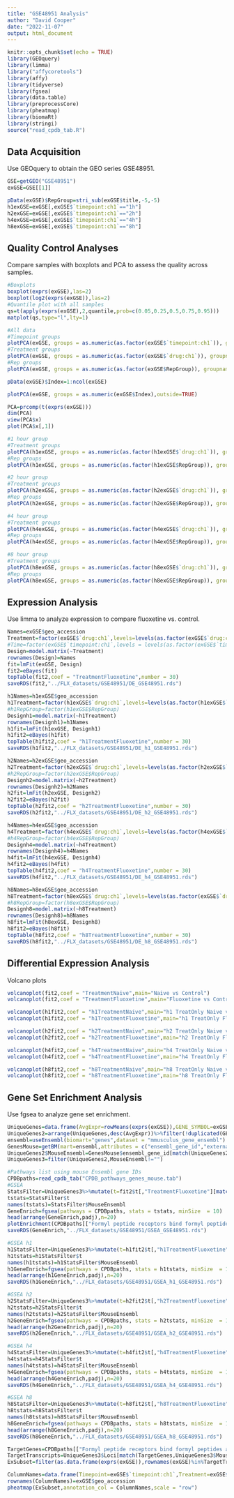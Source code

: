 ```yaml
---
title: "GSE48951 Analysis"
author: "David Cooper"
date: "2022-11-07"
output: html_document
---
```


```r
knitr::opts_chunk$set(echo = TRUE)
library(GEOquery)
library(limma)
library("affycoretools")
library(affy)
library(tidyverse)
library(fgsea)
library(data.table)
library(preprocessCore)
library(pheatmap)
library(biomaRt)
library(stringi)
source("read_cpdb_tab.R")

```

## Data Acquisition

Use GEOquery to obtain the GEO series GSE48951. 

```r
GSE=getGEO("GSE48951")
exGSE=GSE[[1]]

pData(exGSE)$RepGroup=stri_sub(exGSE$title,-5,-5)
h1exGSE=exGSE[,exGSE$`timepoint:ch1`=="1h"]
h2exGSE=exGSE[,exGSE$`timepoint:ch1`=="2h"]
h4exGSE=exGSE[,exGSE$`timepoint:ch1`=="4h"]
h8exGSE=exGSE[,exGSE$`timepoint:ch1`=="8h"]

```

## Quality Control Analyses 

Compare samples with boxplots and PCA to assess the quality across samples. 

```r
#Boxplots
boxplot(exprs(exGSE),las=2)
boxplot(log2(exprs(exGSE)),las=2)
#Quantile plot with all samples
qs=t(apply(exprs(exGSE),2,quantile,prob=c(0.05,0.25,0.5,0.75,0.95)))
matplot(qs,type="l",lty=1)

```

```r
#All data
#Timepoint groups
plotPCA(exGSE, groups = as.numeric(as.factor(exGSE$`timepoint:ch1`)), groupnames = levels(as.factor(exGSE$`timepoint:ch1`)),outside=TRUE)
#Treatment groups
plotPCA(exGSE, groups = as.numeric(as.factor(exGSE$`drug:ch1`)), groupnames = levels(as.factor(exGSE$`drug:ch1`)),outside=TRUE)
#Rep groups
plotPCA(exGSE, groups = as.numeric(as.factor(exGSE$RepGroup)), groupnames = levels(as.factor(exGSE$RepGroup)),outside=TRUE)

```

```r
pData(exGSE)$Index=1:ncol(exGSE)

plotPCA(exGSE, groups = as.numeric(exGSE$Index),outside=TRUE)

PCA=prcomp(t(exprs(exGSE)))
dim(PCA)
view(PCA$x)
plot(PCA$x[,1])

```

```r
#1 hour group
#Treatment groups
plotPCA(h1exGSE, groups = as.numeric(as.factor(h1exGSE$`drug:ch1`)), groupnames = levels(as.factor(h1exGSE$`drug:ch1`)),outside=TRUE)
#Rep groups
plotPCA(h1exGSE, groups = as.numeric(as.factor(h1exGSE$RepGroup)), groupnames = levels(as.factor(h1exGSE$RepGroup)),outside=TRUE)

```

```r
#2 hour group
#Treatment groups
plotPCA(h2exGSE, groups = as.numeric(as.factor(h2exGSE$`drug:ch1`)), groupnames = levels(as.factor(h2exGSE$`drug:ch1`)),outside=TRUE)
#Rep groups
plotPCA(h2exGSE, groups = as.numeric(as.factor(h2exGSE$RepGroup)), groupnames = levels(as.factor(h2exGSE$RepGroup)),outside=TRUE)

```

```r
#4 hour group
#Treatment groups
plotPCA(h4exGSE, groups = as.numeric(as.factor(h4exGSE$`drug:ch1`)), groupnames = levels(as.factor(h4exGSE$`drug:ch1`)),outside=TRUE)
#Rep groups
plotPCA(h4exGSE, groups = as.numeric(as.factor(h4exGSE$RepGroup)), groupnames = levels(as.factor(h4exGSE$RepGroup)),outside=TRUE)

```

```r
#8 hour group
#Treatment groups
plotPCA(h8exGSE, groups = as.numeric(as.factor(h8exGSE$`drug:ch1`)), groupnames = levels(as.factor(h8exGSE$`drug:ch1`)),outside=TRUE)
#Rep groups
plotPCA(h8exGSE, groups = as.numeric(as.factor(h8exGSE$RepGroup)), groupnames = levels(as.factor(h8exGSE$RepGroup)),outside=TRUE)


```

## Expression Analysis

Use limma to analyze expression to compare fluoxetine vs. control.

```r
Names=exGSE$geo_accession
Treatment=factor(exGSE$`drug:ch1`,levels=levels(as.factor(exGSE$`drug:ch1`))[c(4,1,3,2,5)])
#Time=factor(exGSE$`timepoint:ch1`,levels = levels(as.factor(exGSE$`timepoint:ch1`)))
Design=model.matrix(~Treatment)
rownames(Design)=Names
fit=lmFit(exGSE, Design)
fit2=eBayes(fit)
topTable(fit2,coef = "TreatmentFluoxetine",number = 30)
saveRDS(fit2,"../FLX_datasets/GSE48951/DE_GSE48951.rds")

```

```r
h1Names=h1exGSE$geo_accession
h1Treatment=factor(h1exGSE$`drug:ch1`,levels=levels(as.factor(h1exGSE$`drug:ch1`))[c(4,1,3,2,5)])
#h1RepGroup=factor(h1exGSE$RepGroup)
Designh1=model.matrix(~h1Treatment)
rownames(Designh1)=h1Names
h1fit=lmFit(h1exGSE, Designh1)
h1fit2=eBayes(h1fit)
topTable(h1fit2,coef = "h1TreatmentFluoxetine",number = 30)
saveRDS(h1fit2,"../FLX_datasets/GSE48951/DE_h1_GSE48951.rds")

h2Names=h2exGSE$geo_accession
h2Treatment=factor(h2exGSE$`drug:ch1`,levels=levels(as.factor(h2exGSE$`drug:ch1`))[c(4,1,3,2,5)])
#h2RepGroup=factor(h2exGSE$RepGroup)
Designh2=model.matrix(~h2Treatment)
rownames(Designh2)=h2Names
h2fit=lmFit(h2exGSE, Designh2)
h2fit2=eBayes(h2fit)
topTable(h2fit2,coef = "h2TreatmentFluoxetine",number = 30)
saveRDS(h2fit2,"../FLX_datasets/GSE48951/DE_h2_GSE48951.rds")

h4Names=h4exGSE$geo_accession
h4Treatment=factor(h4exGSE$`drug:ch1`,levels=levels(as.factor(h4exGSE$`drug:ch1`))[c(4,1,3,2,5)])
#h4RepGroup=factor(h4exGSE$RepGroup)
Designh4=model.matrix(~h4Treatment)
rownames(Designh4)=h4Names
h4fit=lmFit(h4exGSE, Designh4)
h4fit2=eBayes(h4fit)
topTable(h4fit2,coef = "h4TreatmentFluoxetine",number = 30)
saveRDS(h4fit2,"../FLX_datasets/GSE48951/DE_h4_GSE48951.rds")

h8Names=h8exGSE$geo_accession
h8Treatment=factor(h8exGSE$`drug:ch1`,levels=levels(as.factor(exGSE$`drug:ch1`))[c(4,1,3,2,5)])
#h8RepGroup=factor(h8exGSE$RepGroup)
Designh8=model.matrix(~h8Treatment)
rownames(Designh8)=h8Names
h8fit=lmFit(h8exGSE, Designh8)
h8fit2=eBayes(h8fit)
topTable(h8fit2,coef = "h8TreatmentFluoxetine",number = 30)
saveRDS(h8fit2,"../FLX_datasets/GSE48951/DE_h8_GSE48951.rds")

```

## Differential Expression Analysis

Volcano plots

```r
volcanoplot(fit2,coef = "TreatmentNaive",main="Naive vs Control")
volcanoplot(fit2,coef = "TreatmentFluoxetine",main="Fluoxetine vs Control")

```

```r
volcanoplot(h1fit2,coef = "h1TreatmentNaive",main="h1 TreatOnly Naive vs Control")
volcanoplot(h1fit2,coef = "h1TreatmentFluoxetine",main="h1 TreatOnly Fluoxetine vs Control")

volcanoplot(h2fit2,coef = "h2TreatmentNaive",main="h2 TreatOnly Naive vs Control")
volcanoplot(h2fit2,coef = "h2TreatmentFluoxetine",main="h2 TreatOnly Fluoxetine vs Control")

volcanoplot(h4fit2,coef = "h4TreatmentNaive",main="h4 TreatOnly Naive vs Control")
volcanoplot(h4fit2,coef = "h4TreatmentFluoxetine",main="h4 TreatOnly Fluoxetine vs Control")

volcanoplot(h8fit2,coef = "h8TreatmentNaive",main="h8 TreatOnly Naive vs Control")
volcanoplot(h8fit2,coef = "h8TreatmentFluoxetine",main="h8 TreatOnly Fluoxetine vs Control")

```

## Gene Set Enrichment Analysis

Use fgsea to analyze gene set enrichment.

```r
UniqueGenes=data.frame(AvgExpr=rowMeans(exprs(exGSE)),GENE_SYMBOL=exGSE@featureData@data$Symbol,Loci=exGSE@featureData@data$ID)
UniqueGenes2=arrange(UniqueGenes,desc(AvgExpr))%>%filter(!duplicated(GENE_SYMBOL))%>%filter(GENE_SYMBOL!="")
ensembl=useEnsembl(biomart="genes",dataset = "mmusculus_gene_ensembl")
GenesMouse=getBM(mart=ensembl,attributes = c("ensembl_gene_id","external_gene_name","entrezgene_id"))
UniqueGenes2$MouseEnsembl=GenesMouse$ensembl_gene_id[match(UniqueGenes2$GENE_SYMBOL,GenesMouse$external_gene_name)]
UniqueGenes3=filter(UniqueGenes2,MouseEnsembl!="")

```

```r
#Pathways list using mouse Ensembl gene IDs
CPDBpaths=read_cpdb_tab("CPDB_pathways_genes_mouse.tab")
#GSEA
StatsFilter=UniqueGenes3%>%mutate(t=fit2$t[,"TreatmentFluoxetine"][match(UniqueGenes3$Loci,rownames(fit2$t))])
tstats=StatsFilter$t
names(tstats)=StatsFilter$MouseEnsembl
GeneEnrich=fgsea(pathways = CPDBpaths, stats = tstats, minSize  = 10)
head(arrange(GeneEnrich,padj),n=20)
plotEnrichment(CPDBpaths[["Formyl peptide receptors bind formyl peptides and many other ligands | Reactome"]], tstats)
saveRDS(GeneEnrich,"../FLX_datasets/GSE48951/GSEA_GSE48951.rds")

#GSEA h1
h1StatsFilter=UniqueGenes3%>%mutate(t=h1fit2$t[,"h1TreatmentFluoxetine"][match(UniqueGenes3$Loci,rownames(h1fit2$t))])
h1tstats=h1StatsFilter$t
names(h1tstats)=h1StatsFilter$MouseEnsembl
h1GeneEnrich=fgsea(pathways = CPDBpaths, stats = h1tstats, minSize  = 10)
head(arrange(h1GeneEnrich,padj),n=20)
saveRDS(h1GeneEnrich,"../FLX_datasets/GSE48951/GSEA_h1_GSE48951.rds")

#GSEA h2
h2StatsFilter=UniqueGenes3%>%mutate(t=h2fit2$t[,"h2TreatmentFluoxetine"][match(UniqueGenes3$Loci,rownames(h2fit2$t))])
h2tstats=h2StatsFilter$t
names(h2tstats)=h2StatsFilter$MouseEnsembl
h2GeneEnrich=fgsea(pathways = CPDBpaths, stats = h2tstats, minSize  = 10)
head(arrange(h2GeneEnrich,padj),n=20)
saveRDS(h2GeneEnrich,"../FLX_datasets/GSE48951/GSEA_h2_GSE48951.rds")

#GSEA h4
h4StatsFilter=UniqueGenes3%>%mutate(t=h4fit2$t[,"h4TreatmentFluoxetine"][match(UniqueGenes3$Loci,rownames(h4fit2$t))])
h4tstats=h4StatsFilter$t
names(h4tstats)=h4StatsFilter$MouseEnsembl
h4GeneEnrich=fgsea(pathways = CPDBpaths, stats = h4tstats, minSize  = 10)
head(arrange(h4GeneEnrich,padj),n=20)
saveRDS(h4GeneEnrich,"../FLX_datasets/GSE48951/GSEA_h4_GSE48951.rds")

#GSEA h8
h8StatsFilter=UniqueGenes3%>%mutate(t=h8fit2$t[,"h8TreatmentFluoxetine"][match(UniqueGenes3$Loci,rownames(h8fit2$t))])
h8tstats=h8StatsFilter$t
names(h8tstats)=h8StatsFilter$MouseEnsembl
h8GeneEnrich=fgsea(pathways = CPDBpaths, stats = h8tstats, minSize  = 10)
head(arrange(h8GeneEnrich,padj),n=20)
saveRDS(h8GeneEnrich,"../FLX_datasets/GSE48951/GSEA_h8_GSE48951.rds")


```

```r
TargetGenes=CPDBpaths[["Formyl peptide receptors bind formyl peptides and many other ligands | Reactome"]]
TargetTranscripts=UniqueGenes3$Loci[match(TargetGenes,UniqueGenes3$MouseEnsembl)][!is.na(TargetTranscripts)]
ExSubset=filter(as.data.frame(exprs(exGSE)),rownames(exGSE)%in%TargetTranscripts)

ColumnNames=data.frame(Timepoint=exGSE$`timepoint:ch1`,Treatment=exGSE$`drug:ch1`)
rownames(ColumnNames)=exGSE$geo_accession
pheatmap(ExSubset,annotation_col = ColumnNames,scale = "row")

```

